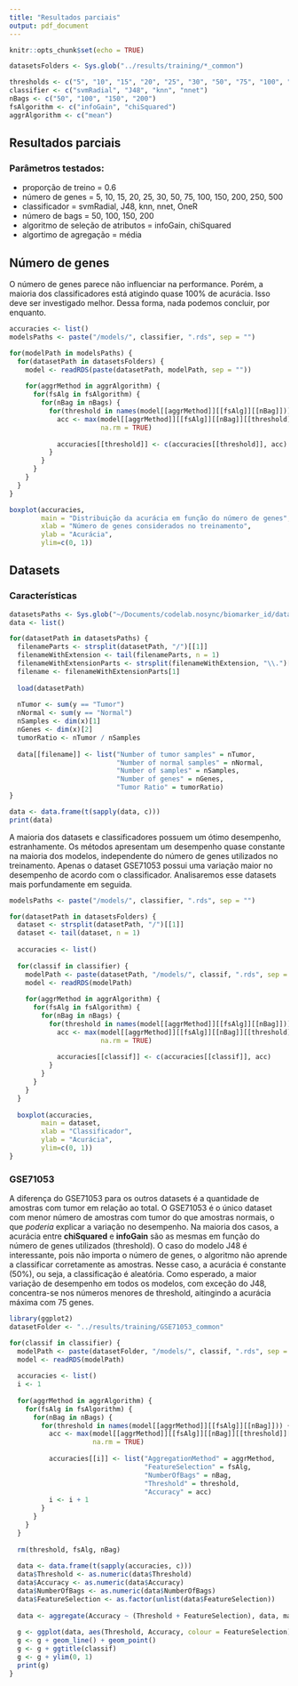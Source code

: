 ```yaml
---
title: "Resultados parciais"
output: pdf_document
---
```


```r
knitr::opts_chunk$set(echo = TRUE)

datasetsFolders <- Sys.glob("../results/training/*_common")

thresholds <- c("5", "10", "15", "20", "25", "30", "50", "75", "100", "150", "200", "250", "500")
classifier <- c("svmRadial", "J48", "knn", "nnet")
nBags <- c("50", "100", "150", "200")
fsAlgorithm <- c("infoGain", "chiSquared")
aggrAlgorithm <- c("mean")
```

## Resultados parciais

### Parâmetros testados:
- proporção de treino = 0.6
- número de genes = 5, 10, 15, 20, 25, 30, 50, 75, 100, 150, 200, 250, 500
- classificador = svmRadial, J48, knn, nnet, OneR
- número de bags = 50, 100, 150, 200
- algoritmo de seleção de atributos  = infoGain, chiSquared
- algortimo de agregação = média

## Número de genes
O número de genes parece não influenciar na performance. Porém, a maioria dos classificadores está atigindo quase 100% de acurácia. Isso deve ser investigado melhor. Dessa forma, nada podemos concluir, por enquanto.
```r
accuracies <- list()
modelsPaths <- paste("/models/", classifier, ".rds", sep = "")

for(modelPath in modelsPaths) {
  for(datasetPath in datasetsFolders) {
    model <- readRDS(paste(datasetPath, modelPath, sep = ""))
    
    for(aggrMethod in aggrAlgorithm) {
      for(fsAlg in fsAlgorithm) {
        for(nBag in nBags) {
          for(threshold in names(model[[aggrMethod]][[fsAlg]][[nBag]])) {
            acc <- max(model[[aggrMethod]][[fsAlg]][[nBag]][[threshold]][["results"]][["Accuracy"]], 
                       na.rm = TRUE)
            
            accuracies[[threshold]] <- c(accuracies[[threshold]], acc)
          }
        }
      }
    }
  }
}

boxplot(accuracies, 
        main = "Distribuição da acurácia em função do número de genes", 
        xlab = "Número de genes considerados no treinamento", 
        ylab = "Acurácia", 
        ylim=c(0, 1))
```

## Datasets

### Características
```r
datasetsPaths <- Sys.glob("~/Documents/codelab.nosync/biomarker_id/data/processed/train/*_common.rda")
data <- list()

for(datasetPath in datasetsPaths) {
  filenameParts <- strsplit(datasetPath, "/")[[1]]
  filenameWithExtension <- tail(filenameParts, n = 1)
  filenameWithExtensionParts <- strsplit(filenameWithExtension, "\\.")[[1]]
  filename <- filenameWithExtensionParts[1]
  
  load(datasetPath)
  
  nTumor <- sum(y == "Tumor")
  nNormal <- sum(y == "Normal")
  nSamples <- dim(x)[1]
  nGenes <- dim(x)[2]
  tumorRatio <- nTumor / nSamples
  
  data[[filename]] <- list("Number of tumor samples" = nTumor, 
                           "Number of normal samples" = nNormal, 
                           "Number of samples" = nSamples, 
                           "Number of genes" = nGenes, 
                           "Tumor Ratio" = tumorRatio)
}

data <- data.frame(t(sapply(data, c)))
print(data)
```

A maioria dos datasets e classificadores possuem um ótimo desempenho, estranhamente. Os métodos apresentam um desempenho quase constante na maioria dos modelos, independente do número de genes utilizados no treinamento. Apenas o dataset GSE71053 possui uma variação maior no desempenho de acordo com o classificador. Analisaremos esse datasets mais porfundamente em seguida. 

```r
modelsPaths <- paste("/models/", classifier, ".rds", sep = "")

for(datasetPath in datasetsFolders) {
  dataset <- strsplit(datasetPath, "/")[[1]]
  dataset <- tail(dataset, n = 1)
  
  accuracies <- list()
  
  for(classif in classifier) {
    modelPath <- paste(datasetPath, "/models/", classif, ".rds", sep = "")
    model <- readRDS(modelPath)
    
    for(aggrMethod in aggrAlgorithm) {
      for(fsAlg in fsAlgorithm) {
        for(nBag in nBags) {
          for(threshold in names(model[[aggrMethod]][[fsAlg]][[nBag]])) {
            acc <- max(model[[aggrMethod]][[fsAlg]][[nBag]][[threshold]][["results"]][["Accuracy"]], 
                       na.rm = TRUE)
            
            accuracies[[classif]] <- c(accuracies[[classif]], acc)
          }
        }
      }
    }
  }
  
  boxplot(accuracies, 
        main = dataset, 
        xlab = "Classificador", 
        ylab = "Acurácia", 
        ylim=c(0, 1))
}
```

### GSE71053
A diferença do GSE71053 para os outros datasets é a quantidade de amostras com tumor em relação ao total. O GSE71053 é o único dataset com menor número de amostras com tumor do que amostras normais, o que *poderia* explicar a variação no desempenho. Na maioria dos casos, a acurácia entre **chiSquared** e **infoGain** são as mesmas em função do número de genes utilizados (threshold). O caso do modelo J48 é interessante, pois não importa o número de genes, o algoritmo não aprende a classificar corretamente as amostras. Nesse caso, a acurácia é constante (50%), ou seja, a classificação é aleatória. Como esperado, a maior variação de desempenho em todos os modelos, com exceção do J48, concentra-se nos números menores de threshold, aitingindo a acurácia máxima com 75 genes.

```r
library(ggplot2)
datasetFolder <- "../results/training/GSE71053_common"

for(classif in classifier) {
  modelPath <- paste(datasetFolder, "/models/", classif, ".rds", sep = "")
  model <- readRDS(modelPath)
  
  accuracies <- list()
  i <- 1
  
  for(aggrMethod in aggrAlgorithm) {
    for(fsAlg in fsAlgorithm) {
      for(nBag in nBags) {
        for(threshold in names(model[[aggrMethod]][[fsAlg]][[nBag]])) {
          acc <- max(model[[aggrMethod]][[fsAlg]][[nBag]][[threshold]][["results"]][["Accuracy"]], 
                     na.rm = TRUE)
          
          accuracies[[i]] <- list("AggregationMethod" = aggrMethod, 
                                  "FeatureSelection" = fsAlg, 
                                  "NumberOfBags" = nBag, 
                                  "Threshold" = threshold, 
                                  "Accuracy" = acc)
          i <- i + 1
        }
      }
    }
  }
  
  rm(threshold, fsAlg, nBag)
  
  data <- data.frame(t(sapply(accuracies, c)))
  data$Threshold <- as.numeric(data$Threshold)
  data$Accuracy <- as.numeric(data$Accuracy)
  data$NumberOfBags <- as.numeric(data$NumberOfBags)
  data$FeatureSelection <- as.factor(unlist(data$FeatureSelection))
  
  data <- aggregate(Accuracy ~ (Threshold + FeatureSelection), data, max)
  
  g <- ggplot(data, aes(Threshold, Accuracy, colour = FeatureSelection))
  g <- g + geom_line() + geom_point()
  g <- g + ggtitle(classif)
  g <- g + ylim(0, 1)
  print(g)
}
```
